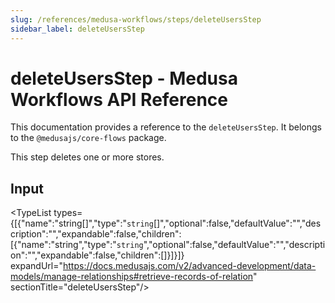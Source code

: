 ```yaml
---
slug: /references/medusa-workflows/steps/deleteUsersStep
sidebar_label: deleteUsersStep
---
```



# deleteUsersStep - Medusa Workflows API Reference

This documentation provides a reference to the `deleteUsersStep`. It belongs to the `@medusajs/core-flows` package.

This step deletes one or more stores.

## Input

<TypeList types={[{"name":"string[]","type":"`string`[]","optional":false,"defaultValue":"","description":"","expandable":false,"children":[{"name":"string","type":"`string`","optional":false,"defaultValue":"","description":"","expandable":false,"children":[]}]}]} expandUrl="https://docs.medusajs.com/v2/advanced-development/data-models/manage-relationships#retrieve-records-of-relation" sectionTitle="deleteUsersStep"/>
